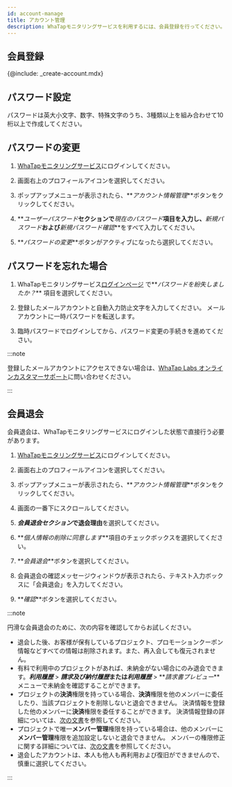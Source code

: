 ```yaml
---
id: account-manage
title: アカウント管理
description: WhaTapモニタリングサービスを利用するには、会員登録を行ってください。
---
```


## 会員登録

{@include: _create-account.mdx}  

## パスワード設定

パスワードは英大小文字、数字、特殊文字のうち、3種類以上を組み合わせて10桁以上で作成してください。

## パスワードの変更

1.  [WhaTapモニタリングサービス](https://service.whatap.io)にログインしてください。

2.  画面右上のプロフィールアイコンを選択してください。

3.  ポップアップメニューが表示されたら、**_アカウント情報管理_**ボタンをクリックしてください。

4.  **_ユーザーパスワード_**セクションで**_現在のパスワード_**項目を入力し、**_新規パスワード_**および**_新規パスワード確認_**をすべて入力してください。

5.  **_パスワードの変更_**ボタンがアクティブになったら選択してください。

## パスワードを忘れた場合

1.  WhaTapモニタリングサービス[ログインページ](https://service.whatap.io/account/login) で**_パスワードを紛失しましたか？_** 項目を選択してください。 

2.  登録したメールアカウントと自動入力防止文字を入力してください。 メールアカウントに一時パスワードを転送します。 

3.  臨時パスワードでログインしてから、パスワード変更の手続きを進めてください。

:::note

登録したメールアカウントにアクセスできない場合は、[WhaTap Labs オンラインカスタマーサポート](mailto:support@whatap.io)に問い合わせください。

:::

## 会員退会

会員退会は、WhaTapモニタリングサービスにログインした状態で直接行う必要があります。

1.  [WhaTapモニタリングサービス](https://service.whatap.io)にログインしてください。

2.  画面右上のプロフィールアイコンを選択してください。

3.  ポップアップメニューが表示されたら、**_アカウント情報管理_**ボタンをクリックしてください。

4.  画面の一番下にスクロールしてください。

5.  **_会員退会セクション_**で**退会理由**を選択してください。

6.  **_個人情報の削除に同意します_**項目のチェックボックスを選択してください。

7.  **_会員退会_**ボタンを選択してください。

8.  会員退会の確認メッセージウィンドウが表示されたら、テキスト入力ボックスに「会員退会」を入力してください。

9.  **_確認_**ボタンを選択してください。

:::note

円滑な会員退会のために、次の内容を確認してからお試しください。

-   退会した後、お客様が保有しているプロジェクト、プロモーションクーポン情報などすべての情報は削除されます。また、再入会しても復元されません。
-   有料で利用中のプロジェクトがあれば、未納金がない場合にのみ退会できます。**_利用履歴_** > **_請求及び納付履歴_**または**_利用履歴_** > **_請求書プレビュー_**メニューで未納金を確認することができます。
-   プロジェクトの**決済**権限を持っている場合、**決済**権限を他のメンバーに委任したり、当該プロジェクトを削除しないと退会できません。 決済情報を登録した他のメンバーに**決済**権限を委任することができます。 決済情報登録の詳細については、[次の文書](../billing)を参照してください。
-   プロジェクトで唯一**メンバー管理**権限を持っている場合は、他のメンバーに**メンバー管理**権限を追加設定しないと退会できません。 メンバーの権限修正に関する詳細については、[次の文書](../project/project-structure#modify-auth)を参照してください。
-   退会したアカウントは、本人も他人も再利用および復旧ができませんので、慎重に選択してください。

:::
